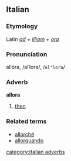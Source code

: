 ==Italian==
===Etymology===
Latin ''[[ad]] + [[illiam]] + [[ora]]''
===Pronunciation===
allóra, /alˈlora/, /<tt>al"lora</tt>/
===Adverb===
'''allora'''

# [[then]]

===Related terms===
*[[allorché]]
*[[allorquando]]
[[category:Italian adverbs]]